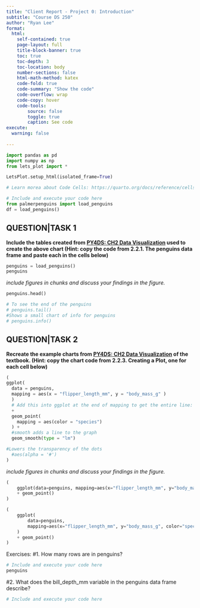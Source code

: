 ```yaml
---
title: "Client Report - Project 0: Introduction"
subtitle: "Course DS 250"
author: "Ryan Lee"
format:
  html:
    self-contained: true
    page-layout: full
    title-block-banner: true
    toc: true
    toc-depth: 3
    toc-location: body
    number-sections: false
    html-math-method: katex
    code-fold: true
    code-summary: "Show the code"
    code-overflow: wrap
    code-copy: hover
    code-tools:
        source: false
        toggle: true
        caption: See code
execute: 
  warning: false
    
---
```


```python
import pandas as pd
import numpy as np
from lets_plot import *

LetsPlot.setup_html(isolated_frame=True)
```


```python
# Learn morea about Code Cells: https://quarto.org/docs/reference/cells/cells-jupyter.html

# Include and execute your code here
from palmerpenguins import load_penguins
df = load_penguins()
```

## QUESTION|TASK 1

__Include the tables created from [PY4DS: CH2 Data Visualization](https://aeturrell.github.io/python4DS/data-visualise.html) used to create the above chart (Hint: copy the code from 2.2.1. The penguins data frame and paste each in the cells below)__


```python

penguins = load_penguins()
penguins


```

_include figures in chunks and discuss your findings in the figure._

```python

penguins.head()

# To see the end of the penguins
# penguins.tail()
#Shows a small chart of info for penguins
# penguins.info()

```


## QUESTION|TASK 2

__Recreate the example charts from [PY4DS: CH2 Data Visualization](https://aeturrell.github.io/python4DS/data-visualise.html) of the textbook. (Hint: copy the chart code from 2.2.3. Creating a Plot, one for each cell below)__


```python
(
ggplot(
  data = penguins,
  mapping = aes(x = "flipper_length_mm", y = "body_mass_g" )
  ) 
  # Add this into ggplot at the end of mapping to get the entire line: color = "species"
  + 
  geom_point(
    mapping = aes(color = "species")
  ) + 
  #smooth adds a line to the graph
  geom_smooth(type = "lm")

#Lowers the transparency of the dots
  #aes(alpha = '#')
)

```

_include figures in chunks and discuss your findings in the figure._

```python

(
    ggplot(data=penguins, mapping=aes(x="flipper_length_mm", y="body_mass_g"))
    + geom_point()
)


```


```python
(
    ggplot(
        data=penguins,
        mapping=aes(x="flipper_length_mm", y="body_mass_g", color="species"),
    )
    + geom_point()
)


```

Exercises:
#1. How many rows are in penguins?
```python
# Include and execute your code here
penguins

```

#2. What does the bill_depth_mm variable in the penguins data frame describe?
```python
# Include and execute your code here


```
